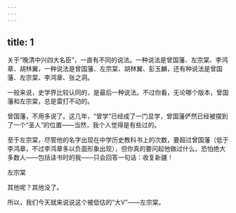 ```yaml
---
---
---
```

title: 1
---



关于“晚清中兴四大名臣”，一直有不同的说法。一种说法是曾国藩、左宗棠、李鸿章、胡林翼，一种说法是曾国藩、左宗棠、胡林翼、彭玉麟，还有种说法是曾国藩、左宗棠、李鸿章、张之洞。

一般来说，史学界比较认同的，是最后一种说法。不过你看，无论哪个版本，曾国藩和左宗棠，总是雷打不动的。

曾国藩，不用多说了。这几年，“曾学”已经成了一门显学，曾国藩俨然已经被摆到了一个“圣人”的位置——当然，我个人觉得是有些过的。

至于左宗棠，尽管他的名字出现在中学历史教科书上的次数，要超过曾国藩（低于李鸿章，不过李鸿章多以负面形象出现），但你真的要问起他做过什么，恐怕绝大多数人——包括读书时的我——只会回答一句话：收复新疆！

左宗棠



其他呢？其他没了。

所以，我们今天就来说说这个被低估的“大V”——左宗棠。